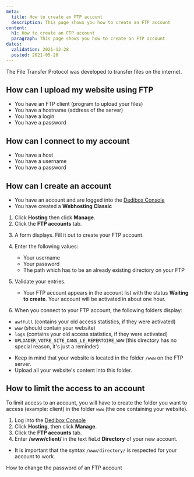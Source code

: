 ```yaml
---
meta:
  title: How to create an FTP account
  description: This page shows you how to create an FTP account 
content:
  h1: How to create an FTP account
  paragraph: This page shows you how to create an FTP account 
dates:
  validation: 2021-12-28
  posted: 2021-05-26
---
```


The File Transfer Protocol was developed to transfer files on the internet.

## How can I upload my website using FTP 

<Message type="requirement">

  - You have an FTP client (program to upload your files)
  - You have a hostname (address of the server)
  - You have a login
  - You have a password

</Message>


## How can I connect to my account 

<Message type="requirement">

  - You have a host
  - You have a username
  - You have a password

</Message>

## How can I create an account 


<Message type="requirement">

  - You have an account and are logged into the [Dedibox Console](https://console.online.net)
  - You have created a **Webhosting Classic**

</Message>

1. Click **Hosting** then click **Manage**.
2. Click the **FTP accounts** tab.

  <Lightbox src="scaleway_ftp_tab.png" alt="" />

3. A form displays. Fill it out to create your FTP account.
4. Enter the following values: 

    * Your username 
    * Your password 
    * The path which has to be an already existing directory on your FTP

    <Lightbox src="scaleway_ftpaccounts.png" alt="" />

5. Validate your entries.
  
    <Message type="note">

    - Your FTP account appears in the account list with the status **Waiting to create**. Your account will be activated in about one hour.

    </Message>

6. When you connect to your FTP account, the following folders display:   

* `awffull` (contains your old access statistics, if they were activated)
* `www` (should contain your website)
* `logs` (contains your old access statistics, if they were activated)
* `UPLOADER_VOTRE_SITE_DANS_LE_REPERTOIRE_WWW` (this directory has no special reason, it's just a reminder)

<Message type="important">

  - Keep in mind that your website is located in the folder `/www` on the FTP server. 
  - Upload all your website's content into this folder.

</Message>

## How to limit the access to an account 

To limit access to an account, you will have to create the folder you want to access (example: client) in the folder `www` (the one containing your website).

1. Log into the [Dedibox Console](https://console.online.net)
2. Click **Hosting**, then click **Manage**.
3. Click the **FTP accounts** tab.
4. Enter **/www/client/** in the text fieLd **Directory** of your new account.

<Message type="important">

  - It is important that the syntax `/www/directory/` is respected for your account to work.

</Message>

<Navigation title="See Also">
  <NextButton to="/webhosting/classic/how-to/change-ftp-account-password">How to change the password of an FTP account</NextButton>
</Navigation> 

